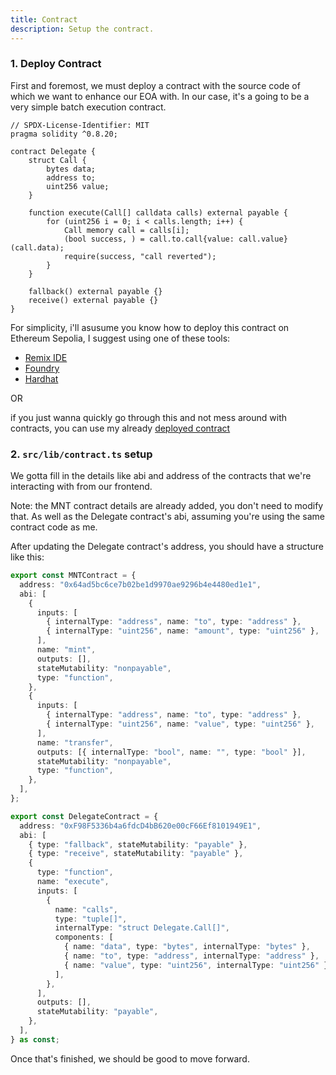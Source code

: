 ```yaml
---
title: Contract
description: Setup the contract.
---
```


### 1. Deploy Contract

First and foremost, we must deploy a contract with the source code of which we want to enhance our EOA with.
In our case, it's a going to be a very simple batch execution contract.

```solidity
// SPDX-License-Identifier: MIT
pragma solidity ^0.8.20;

contract Delegate {
    struct Call {
        bytes data;
        address to;
        uint256 value;
    }

    function execute(Call[] calldata calls) external payable {
        for (uint256 i = 0; i < calls.length; i++) {
            Call memory call = calls[i];
            (bool success, ) = call.to.call{value: call.value}(call.data);
            require(success, "call reverted");
        }
    }

    fallback() external payable {}
    receive() external payable {}
}

```

For simplicity, i'll asusume you know how to deploy this contract on Ethereum Sepolia, I suggest using one of these tools: 
- [Remix IDE](https://remix.ethereum.org/)
- [Foundry](https://getfoundry.sh/)
- [Hardhat](https://hardhat.org/)

OR 

if you just wanna quickly go through this and not mess around with contracts, you can use my already [deployed contract](https://sepolia.etherscan.io/address/0xF98F5336b4a6fdcD4bB620e00cF66Ef8101949E1#code)


### 2. `src/lib/contract.ts` setup

We gotta fill in the details like abi and address of the contracts that we're interacting with from our frontend. 


<Callout type="info">
    Note: the MNT contract details are already added, you don't need to modify that. 
    As well as the Delegate contract's abi, assuming you're using the same contract code as me. 
</Callout>

After updating the Delegate contract's address, you should have a structure like this:

```ts
export const MNTContract = {
  address: "0x64ad5bc6ce7b02be1d9970ae9296b4e4480ed1e1",
  abi: [
    {
      inputs: [
        { internalType: "address", name: "to", type: "address" },
        { internalType: "uint256", name: "amount", type: "uint256" },
      ],
      name: "mint",
      outputs: [],
      stateMutability: "nonpayable",
      type: "function",
    },
    {
      inputs: [
        { internalType: "address", name: "to", type: "address" },
        { internalType: "uint256", name: "value", type: "uint256" },
      ],
      name: "transfer",
      outputs: [{ internalType: "bool", name: "", type: "bool" }],
      stateMutability: "nonpayable",
      type: "function",
    },
  ],
};

export const DelegateContract = {
  address: "0xF98F5336b4a6fdcD4bB620e00cF66Ef8101949E1",
  abi: [
    { type: "fallback", stateMutability: "payable" },
    { type: "receive", stateMutability: "payable" },
    {
      type: "function",
      name: "execute",
      inputs: [
        {
          name: "calls",
          type: "tuple[]",
          internalType: "struct Delegate.Call[]",
          components: [
            { name: "data", type: "bytes", internalType: "bytes" },
            { name: "to", type: "address", internalType: "address" },
            { name: "value", type: "uint256", internalType: "uint256" },
          ],
        },
      ],
      outputs: [],
      stateMutability: "payable",
    },
  ],
} as const;

```

Once that's finished, we should be good to move forward. 


